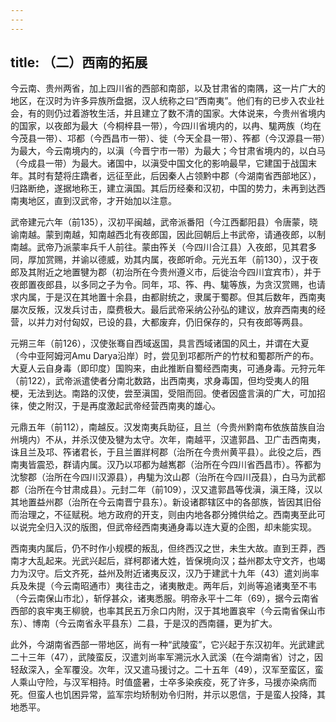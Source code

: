 ```yaml
---
---
---
```

title: （二）西南的拓展
---



今云南、贵州两省，加上四川省的西部和南部，以及甘肃省的南隅，这一片广大的地区，在汉时为许多异族所盘据，汉人统称之曰“西南夷”。他们有的已步入农业社会，有的则仍过着游牧生活，并且建立了数不清的国家。大体说来，今贵州省境内的国家，以夜郎为最大（今桐梓县一带），今四川省境内的，以冉、駹两族（均在今茂县一带）、邛都（今西昌市一带）、徙（今天全县一带）、筰都（今汉源县一带）为最大，今云南境内的，以滇（今晋宁市一带）为最大；今甘肃省境内的，以白马（今成县一带）为最大。诸国中，以滇受中国文化的影响最早，它建国于战国末年。其时有楚将庄蹻者，远征至此，后因秦人占领黔中郡（今湖南省西部地区），归路断绝，遂据地称王，建立滇国。其后历经秦和汉初，中国的势力，未再到达西南夷地区，直到汉武帝，才开始加以注意。

武帝建元六年（前135），汉初平闽越，武帝派番阳（今江西鄱阳县）令唐蒙，晓谕南越。蒙到南越，知南越西北有夜郎国，因此回朝后上书武帝，请通夜郎，以制南越。武帝乃派蒙率兵千人前往。蒙由筰关（今四川合江县）入夜郎，见其君多同，厚加赏赐，并谕以德威，劝其内属，夜郎听命。元光五年（前130），汉于夜郎及其附近之地置犍为郡（初治所在今贵州遵义市，后徙治今四川宜宾市），并于夜郎置夜郎县，以多同之子为令。同年，邛、筰、冉、駹等族，为贪汉赏赐，也请求内属，于是汉在其地置十余县，由都尉统之，隶属于蜀郡。但其后数年，西南夷屡次反叛，汉发兵讨击，糜费极大。最后武帝采纳公孙弘的建议，放弃西南夷的经营，以并力对付匈奴，已设的县，大都废弃，仍旧保存的，只有夜郎等两县。

元朔三年（前126），汉使张骞自西域返国，具言西域诸国的风土，并谓在大夏（今中亚阿姆河Amu Darya沿岸）时，尝见到邛都所产的竹杖和蜀郡所产的布。大夏人云自身毒（即印度）国购来，由此推断自蜀经西南夷，可通身毒。元狩元年（前122），武帝派遣使者分南北数路，出西南夷，求身毒国，但均受夷人的阻梗，无法到达。南路的汉使，尝至滇国，受阻而回。使者因盛言滇的广大，可加招徕，使之附汉，于是再度激起武帝经营西南夷的雄心。

元鼎五年（前112），南越反。汉发南夷兵助征，且兰（今贵州黔南布依族苗族自治州境内）不从，并杀汉使及犍为太守。次年，南越平，汉遣郭昌、卫广击西南夷，诛且兰及邛、筰诸君长，于且兰置牂柯郡（治所在今贵州黄平县）。此役之后，西南夷皆震恐，群请内属。汉乃以邛都为越嶲郡（治所在今四川省西昌市）。筰都为沈黎郡（治所在今四川汉源县），冉駹为汶山郡（治所在今四川茂县），白马为武都郡（治所在今甘肃成县）。元封二年（前109），汉又遣郭昌等伐滇，滇王降，汉以其地置益州郡（治所在今云南晋宁县东）。新设诸郡辖区中的各部族，皆因其旧俗而治理之，不征赋税。地方政府的开支，则由内地各郡分摊供给之。西南夷至此可以说完全归入汉的版图，但武帝经西南夷通身毒以连大夏的企图，却未能实现。

西南夷内属后，仍不时作小规模的叛乱，但终西汉之世，未生大故。直到王莽，西南才大乱起来。光武兴起后，牂柯郡诸大姓，皆保境向汉；益州郡太守文齐，也竭力为汉守。后文齐死，益州及附近诸夷反汉，汉乃于建武十九年（43）遣刘尚率兵及朱提（今云南昭通市）夷往击之，诸夷散走。两年后，刘尚等追诸夷至不韦（今云南保山市北），斩俘甚众，诸夷悉服。明帝永平十二年（69），据今云南省西部的哀牢夷王柳貌，也率其民五万余口内附，汉于其地置哀牢（今云南省保山市东）、博南（今云南省永平县东）二县，于是汉的西南疆，更为扩大。

此外，今湖南省西部一带地区，尚有一种“武陵蛮”，它兴起于东汉初年。光武建武二十三年（47），武陵蛮反，汉遣刘尚率军溯沅水入武溪（在今湖南省）讨之，因轻敌深入，全军覆没。次年，汉又遣马援讨之。二十五年（49），汉军至蛮区，蛮人乘山守险，与汉军相持。时值盛暑，士卒多染疾疫，死了许多，马援亦染病而死。但蛮人也饥困异常，监军宗均矫制劝令归附，并示以恩信，于是蛮人投降，其地悉平。